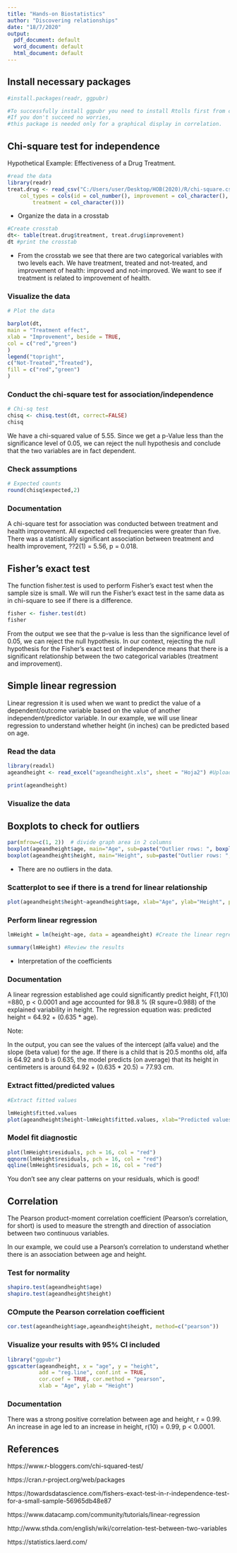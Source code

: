 ---
title: "Hands-on Biostatistics"
author: "Discovering relationships"
date: "18/7/2020"
output:
  pdf_document: default
  word_document: default
  html_document: default
---

## Install necessary packages

```{r}
#install.packages(readr, ggpubr)

#To successfully install ggpubr you need to install Rtolls first from cran.
#If you don't succeed no worries, 
#this package is needed only for a graphical display in correlation. 
```


## Chi-square test for independence

Hypothetical Example: Effectiveness of a Drug Treatment. 

```{r}
#read the data
library(readr)
treat.drug <- read_csv("C:/Users/user/Desktop/HOB(2020)/R/chi-square.csv", 
    col_types = cols(id = col_number(), improvement = col_character(), 
        treatment = col_character()))

```

- Organize the data in a crosstab

```{r}
#Create crosstab
dt<- table(treat.drug$treatment, treat.drug$improvement)
dt #print the crosstab

```
- From the crosstab we see that there are two categorical variables with two levels each. We have treatment, treated and not-treated, and improvement of health: improved and not-improved. We want to see if treatment is related to improvement of health.

### Visualize the data

```{r}
# Plot the data

barplot(dt,
main = "Treatment effect",
xlab = "Improvement", beside = TRUE,
col = c("red","green")
)
legend("topright",
c("Not-Treated","Treated"),
fill = c("red","green")
)
```




### Conduct the chi-square test for association/independence

```{r}
# Chi-sq test
chisq <- chisq.test(dt, correct=FALSE)
chisq
```

We have a chi-squared value of 5.55. Since we get a p-Value less than the significance level of 0.05, we can reject the null hypothesis and conclude that the two variables are in fact dependent. 



### Check assumptions

```{r}

# Expected counts
round(chisq$expected,2)

```

### Documentation

A chi-square test for association was conducted between treatment and health improvement. All expected cell frequencies were greater than five. There was a statistically significant association between treatment and health improvement, ??2(1) = 5.56, p = 0.018.



## Fisher's exact test

The function fisher.test is used to perform Fisher's exact test when the sample size is small. We will run the Fisher's exact test in the same data as in chi-square to see if there is a  difference.

```{r}
fisher <- fisher.test(dt)
fisher
```

From the output we see that the p-value is less than the significance level of 0.05, we can reject the null hypothesis. In our context, rejecting the null hypothesis for the Fisher's exact test of independence means that there is a significant relationship between the two categorical variables (treatment and improvement).  


## Simple linear regression 


Linear regression it is used when we want to predict the value of a dependent/outcome variable based on the value of another independent/predictor variable. In our example, we will use linear regression to understand whether height (in inches) can be predicted based on age.

### Read the data
```{r}

library(readxl)
ageandheight <- read_excel("ageandheight.xls", sheet = "Hoja2") #Upload the data

print(ageandheight)

```

### Visualize the data

## Boxplots to check for outliers
```{r}

par(mfrow=c(1, 2))  # divide graph area in 2 columns
boxplot(ageandheight$age, main="Age", sub=paste("Outlier rows: ", boxplot.stats(ageandheight$age)$out))  # box plot for age
boxplot(ageandheight$height, main="Height", sub=paste("Outlier rows: ", boxplot.stats(ageandheight$height)$out))  # box plot for 'height'

```
- There are no outliers in the data.



### Scatterplot to see if there is a trend for linear relationship

```{r}
plot(ageandheight$height~ageandheight$age, xlab="Age", ylab="Height", pch = 16, col = "red")


```



### Perform linear regression
```{r}
lmHeight = lm(height~age, data = ageandheight) #Create the linear regression

summary(lmHeight) #Review the results

```

- Interpretation of the coefficients


### Documentation
A linear regression established age could significantly predict height, F(1,10) =880, p < 0.0001 and age accounted for 98.8 % (R squre=0.988) of the explained variability in height. The regression equation was: predicted height = 64.92 + (0.635 * age). 

Note:

In the output, you can see the values of the intercept (alfa value) and the slope (beta value) for the age. If there is a child that is 20.5 months old, alfa is 64.92 and b is 0.635, the model predicts (on average) that its height in centimeters is around 64.92 + (0.635 * 20.5) = 77.93 cm.


### Extract fitted/predicted values
```{r}
#Extract fitted values

lmHeight$fitted.values
plot(ageandheight$height~lmHeight$fitted.values, xlab="Predicted values", ylab="Observed values", pch = 16, col = "red")
```


### Model fit diagnostic
```{r}
plot(lmHeight$residuals, pch = 16, col = "red")
qqnorm(lmHeight$residuals, pch = 16, col = "red")
qqline(lmHeight$residuals, pch = 16, col = "red")
```

You don't see any clear patterns on your residuals, which is good!



## Correlation


The Pearson product-moment correlation coefficient (Pearson's correlation, for short) is used to measure the strength and direction of association between two continuous variables.

In our example, we could use a Pearson's correlation to understand whether there is an association between age and height.


### Test for normality

```{r}

shapiro.test(ageandheight$age)
shapiro.test(ageandheight$height)
```


### COmpute the Pearson correlation coefficient 
```{r}
cor.test(ageandheight$age,ageandheight$height, method=c("pearson"))

```

### Visualize your results with 95% CI included
```{r}
library("ggpubr")
ggscatter(ageandheight, x = "age", y = "height", 
          add = "reg.line", conf.int = TRUE, 
          cor.coef = TRUE, cor.method = "pearson",
          xlab = "Age", ylab = "Height")
```

### Documentation

There was a strong positive correlation between age and height, r = 0.99. An increase in age led to an increase in height, r(10) = 0.99, p < 0.0001.









## References

https://www.r-bloggers.com/chi-squared-test/

https://cran.r-project.org/web/packages

https://towardsdatascience.com/fishers-exact-test-in-r-independence-test-for-a-small-sample-56965db48e87

https://www.datacamp.com/community/tutorials/linear-regression

http://www.sthda.com/english/wiki/correlation-test-between-two-variables

https://statistics.laerd.com/

